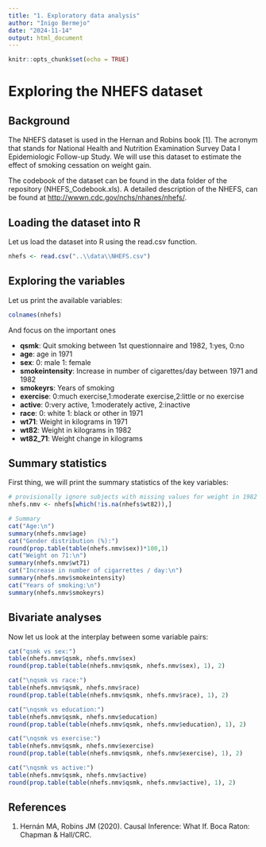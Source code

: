 ```yaml
---
title: "1. Exploratory data analysis"
author: "Inigo Bermejo"
date: "2024-11-14"
output: html_document
---
```


```r
knitr::opts_chunk$set(echo = TRUE)
```

# Exploring the NHEFS dataset

## Background

The NHEFS dataset is used in the Hernan and Robins book [1]. The acronym that stands for National Health and Nutrition Examination Survey Data I Epidemiologic Follow-up Study. We will use this dataset to estimate the effect of smoking cessation on weight gain.

The codebook of the dataset can be found in the data folder of the repository (NHEFS_Codebook.xls). A detailed description of the NHEFS, can be found at <http://wwwn.cdc.gov/nchs/nhanes/nhefs/>.

## Loading the dataset into R

Let us load the dataset into R using the read.csv function.

```r
nhefs <- read.csv("..\\data\\NHEFS.csv")
```

## Exploring the variables

Let us print the available variables:

```r
colnames(nhefs)
```

And focus on the important ones

-   **qsmk**: Quit smoking between 1st questionnaire and 1982, 1:yes, 0:no
-   **age**: age in 1971
-   **sex**: 0: male 1: female
-   **smokeintensity**: Increase in number of cigarettes/day between 1971 and 1982
-   **smokeyrs**: Years of smoking
-   **exercise**: 0:much exercise,1:moderate exercise,2:little or no exercise
-   **active**: 0:very active, 1:moderately active, 2:inactive
-   **race**: 0: white 1: black or other in 1971
-   **wt71**: Weight in kilograms in 1971
-   **wt82**: Weight in kilograms in 1982
-   **wt82_71**: Weight change in kilograms

## Summary statistics

First thing, we will print the summary statistics of the key variables:

```r
# provisionally ignore subjects with missing values for weight in 1982
nhefs.nmv <- nhefs[which(!is.na(nhefs$wt82)),]

# Summary
cat("Age:\n")
summary(nhefs.nmv$age)
cat("Gender distribution (%):")
round(prop.table(table(nhefs.nmv$sex))*100,1)
cat("Weight on 71:\n")
summary(nhefs.nmv$wt71)
cat("Increase in number of cigarrettes / day:\n")
summary(nhefs.nmv$smokeintensity)
cat("Years of smoking:\n")
summary(nhefs.nmv$smokeyrs)
```

## Bivariate analyses

Now let us look at the interplay between some variable pairs:

```r
cat("qsmk vs sex:")
table(nhefs.nmv$qsmk, nhefs.nmv$sex)
round(prop.table(table(nhefs.nmv$qsmk, nhefs.nmv$sex), 1), 2)

cat("\nqsmk vs race:")
table(nhefs.nmv$qsmk, nhefs.nmv$race)
round(prop.table(table(nhefs.nmv$qsmk, nhefs.nmv$race), 1), 2)

cat("\nqsmk vs education:")
table(nhefs.nmv$qsmk, nhefs.nmv$education)
round(prop.table(table(nhefs.nmv$qsmk, nhefs.nmv$education), 1), 2)

cat("\nqsmk vs exercise:")
table(nhefs.nmv$qsmk, nhefs.nmv$exercise)
round(prop.table(table(nhefs.nmv$qsmk, nhefs.nmv$exercise), 1), 2)

cat("\nqsmk vs active:")
table(nhefs.nmv$qsmk, nhefs.nmv$active)
round(prop.table(table(nhefs.nmv$qsmk, nhefs.nmv$active), 1), 2)
```

## References

1.  Hernán MA, Robins JM (2020). Causal Inference: What If. Boca Raton: Chapman & Hall/CRC.
